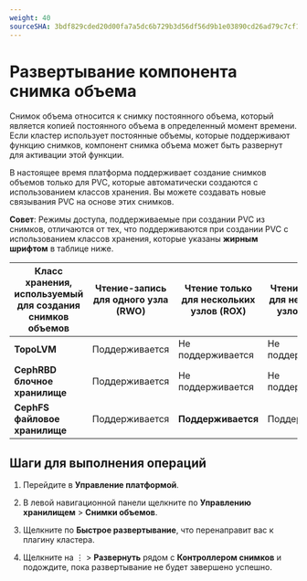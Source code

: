 ```yaml
---
weight: 40
sourceSHA: 3bdf829cded20d00fa7a5dc6b729b3d56df56d9b1e03890cd26ad79c7cf18f99
---
```


# Развертывание компонента снимка объема

Снимок объема относится к снимку постоянного объема, который является копией постоянного объема в определенный момент времени. Если кластер использует постоянные объемы, которые поддерживают функцию снимков, компонент снимка объема может быть развернут для активации этой функции.

В настоящее время платформа поддерживает создание снимков объемов только для PVC, которые автоматически создаются с использованием классов хранения. Вы можете создавать новые связывания PVC на основе этих снимков.

**Совет**: Режимы доступа, поддерживаемые при создании PVC из снимков, отличаются от тех, что поддерживаются при создании PVC с использованием классов хранения, которые указаны **жирным шрифтом** в таблице ниже.

| Класс хранения, используемый для создания снимков объемов | Чтение-запись для одного узла (RWO) | Чтение только для нескольких узлов (ROX) | Чтение-запись для нескольких узлов (RWX) |
| -------------------------------------------------------- | ----------------------------------- | -------------------------------------- | --------------------------------------- |
| **TopoLVM**                                              | Поддерживается                      | Не поддерживается                      | Не поддерживается                       |
| **CephRBD блочное хранилище**                           | Поддерживается                      | Не поддерживается                      | Не поддерживается                       |
| **CephFS файловое хранилище**                           | Поддерживается                      | **Поддерживается**                    | Поддерживается                           |

## Шаги для выполнения операций

1. Перейдите в **Управление платформой**.

2. В левой навигационной панели щелкните по **Управлению хранилищем** > **Снимки объемов**.

3. Щелкните по **Быстрое развертывание**, что перенаправит вас к плагину кластера.

4. Щелкните на ⋮ > **Развернуть** рядом с **Контроллером снимков** и подождите, пока развертывание не будет завершено успешно.
